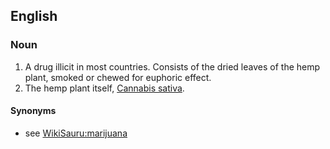 ==English==
===Noun===
#A drug illicit in most countries. Consists of the dried leaves of the hemp plant, smoked or chewed for euphoric effect.
#The hemp plant itself, [[w:Cannabis sativa|Cannabis sativa]].
====Synonyms====
*see [[WikiSauru:marijuana]]